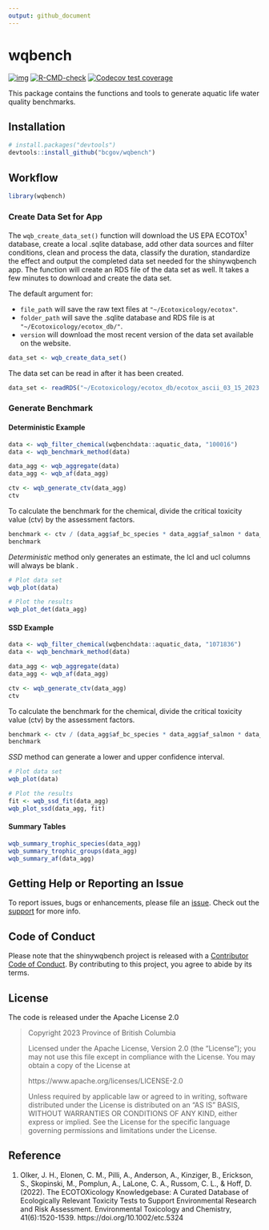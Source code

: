 ```yaml
---
output: github_document
---
```


# wqbench

<!-- badges: start -->
[![img](https://img.shields.io/badge/Lifecycle-Experimental-339999)](https://github.com/bcgov/repomountie/blob/master/doc/lifecycle-badges.md)
[![R-CMD-check](https://github.com/bcgov/wqbench/actions/workflows/R-CMD-check.yaml/badge.svg)](https://github.com/bcgov/wqbench/actions/workflows/R-CMD-check.yaml)
[![Codecov test coverage](https://codecov.io/gh/bcgov/wqbench/branch/main/graph/badge.svg)](https://app.codecov.io/gh/bcgov/wqbench?branch=main)
<!-- badges: end -->

This package contains the functions and tools to generate aquatic life water quality benchmarks.

## Installation

```r
# install.packages("devtools")
devtools::install_github("bcgov/wqbench")
```

## Workflow

```r
library(wqbench)
```

### Create Data Set for App

The `wqb_create_data_set()` function will download the US EPA ECOTOX<sup>1</sup> database, create a local .sqlite database, add other data sources and filter conditions, clean and process the data, classify the duration, standardize the effect and output the completed data set needed for the shinywqbench app.
The function will create an RDS file of the data set as well.
It takes a few minutes to download and create the data set. 

The default argument for: 

- `file_path` will save the raw text files at `"~/Ecotoxicology/ecotox"`.
- `folder_path` will save the .sqlite database and RDS file is at `"~/Ecotoxicology/ecotox_db/"`.
- `version` will download the most recent version of the data set available on the website. 

```r
data_set <- wqb_create_data_set()
```

The data set can be read in after it has been created. 

```r
data_set <- readRDS("~/Ecotoxicology/ecotox_db/ecotox_ascii_03_15_2023.rds")
```

### Generate Benchmark

#### Deterministic Example

```r
data <- wqb_filter_chemical(wqbenchdata::aquatic_data, "100016")
data <- wqb_benchmark_method(data)

data_agg <- wqb_aggregate(data)
data_agg <- wqb_af(data_agg)

ctv <- wqb_generate_ctv(data_agg)
ctv
```

To calculate the benchmark for the chemical, divide the critical toxicity value (ctv) by the assessment factors.  

```r
benchmark <- ctv / (data_agg$af_bc_species * data_agg$af_salmon * data_agg$af_planktonic * data_agg$af_variation)
benchmark
```

*Deterministic* method only generates an estimate, the lcl and ucl columns will always be blank .

```r
# Plot data set
wqb_plot(data)
```

```r
# Plot the results
wqb_plot_det(data_agg)
```

#### SSD Example

```r
data <- wqb_filter_chemical(wqbenchdata::aquatic_data, "1071836")
data <- wqb_benchmark_method(data)

data_agg <- wqb_aggregate(data)
data_agg <- wqb_af(data_agg)

ctv <- wqb_generate_ctv(data_agg)
ctv
```

To calculate the benchmark for the chemical, divide the critical toxicity value (ctv) by the assessment factors. 

```r
benchmark <- ctv / (data_agg$af_bc_species * data_agg$af_salmon * data_agg$af_planktonic * data_agg$af_variation)
benchmark
```

*SSD* method can generate a lower and upper confidence interval.

```r
# Plot data set
wqb_plot(data)
```

```r
# Plot the results
fit <- wqb_ssd_fit(data_agg)
wqb_plot_ssd(data_agg, fit)
```

#### Summary Tables

```r
wqb_summary_trophic_species(data_agg)
wqb_summary_trophic_groups(data_agg)
wqb_summary_af(data_agg)
```

## Getting Help or Reporting an Issue

To report issues, bugs or enhancements, please file an [issue](https://github.com/bcgov/wqbench/issues). 
Check out the [support](https://github.com/bcgov/wqbench/blob/main/.github/SUPPORT.md) for more info. 

## Code of Conduct

Please note that the shinywqbench project is released with a [Contributor Code of Conduct](https://github.com/bcgov/wqbench/CODE_OF_CONDUCT.md). 
By contributing to this project, you agree to abide by its terms.

## License 

The code is released under the Apache License 2.0

> Copyright 2023 Province of British Columbia
> 
> Licensed under the Apache License, Version 2.0 (the "License");
> you may not use this file except in compliance with the License.
> You may obtain a copy of the License at 
> 
> https://www.apache.org/licenses/LICENSE-2.0
> 
> Unless required by applicable law or agreed to in writing, software
> distributed under the License is distributed on an "AS IS" BASIS,
> WITHOUT WARRANTIES OR CONDITIONS OF ANY KIND, either express or implied.
> See the License for the specific language governing permissions and
> limitations under the License.

## Reference

1. Olker, J. H., Elonen, C. M., Pilli, A., Anderson, A., Kinziger, B., Erickson, S., Skopinski, M., Pomplun, A., LaLone, C. A., Russom, C. L., & Hoff, D. (2022). The ECOTOXicology Knowledgebase: A Curated Database of Ecologically Relevant Toxicity Tests to Support Environmental Research and Risk Assessment. Environmental Toxicology and Chemistry, 41(6):1520-1539. https://doi.org/10.1002/etc.5324
